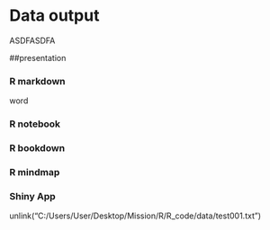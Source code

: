 # Data output

ASDFASDFA


##presentation


### R markdown

word



### R notebook

### R bookdown

### R mindmap

### Shiny App

unlink("C:/Users/User/Desktop/Mission/R/R_code/data/test001.txt")


